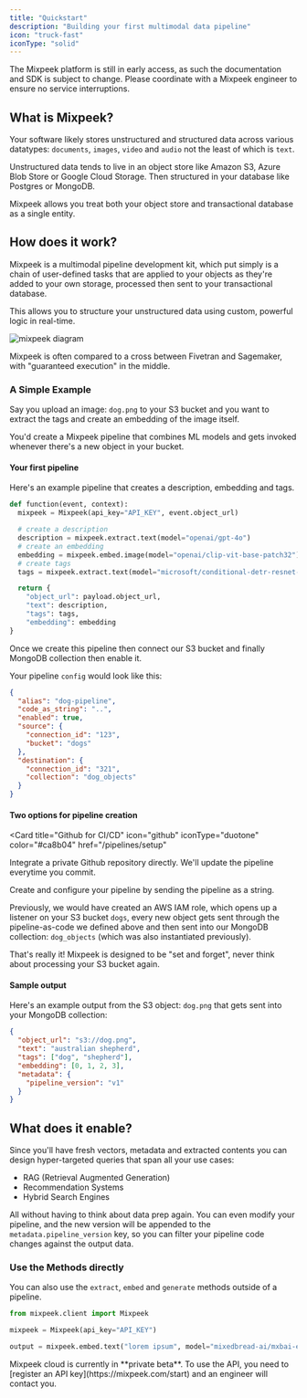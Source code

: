 ```yaml
---
title: "Quickstart"
description: "Building your first multimodal data pipeline"
icon: "truck-fast"
iconType: "solid"
---
```


<Warning>
  The Mixpeek platform is still in early access, as such the documentation and
  SDK is subject to change. Please coordinate with a Mixpeek engineer to ensure
  no service interruptions.
</Warning>

## What is Mixpeek?

Your software likely stores unstructured and structured data across various datatypes: `documents`, `images`, `video` and `audio` not the least of which is `text`.

Unstructured data tends to live in an object store like Amazon S3, Azure Blob Store or Google Cloud Storage. Then structured in your database like Postgres or MongoDB.

Mixpeek allows you treat both your object store and transactional database as a single entity.

## How does it work?

Mixpeek is a multimodal pipeline development kit, which put simply is a chain of user-defined tasks that are applied to your objects as they're added to your own storage, processed then sent to your transactional database.

This allows you to structure your unstructured data using custom, powerful logic in real-time.

![mixpeek diagram](https://learn.mixpeek.com/content/images/2024/05/img.png)

<Note>
  Mixpeek is often compared to a cross between Fivetran and Sagemaker, with
  "guaranteed execution" in the middle.
</Note>

### A Simple Example

Say you upload an image: `dog.png` to your S3 bucket and you want to extract the tags and create an embedding of the image itself.

You'd create a Mixpeek pipeline that combines ML models and gets invoked whenever there's a new object in your bucket.

#### Your first pipeline

Here's an example pipeline that creates a description, embedding and tags.

```python
def function(event, context):
  mixpeek = Mixpeek(api_key="API_KEY", event.object_url)

  # create a description
  description = mixpeek.extract.text(model="openai/gpt-4o")
  # create an embedding
  embedding = mixpeek.embed.image(model="openai/clip-vit-base-patch32")
  # create tags
  tags = mixpeek.extract.text(model="microsoft/conditional-detr-resnet-50")

  return {
    "object_url": payload.object_url,
    "text": description,
    "tags": tags,
    "embedding": embedding
}
```

Once we create this pipeline then connect our S3 bucket and finally MongoDB collection then enable it.

Your pipeline `config` would look like this:

```json
{
  "alias": "dog-pipeline",
  "code_as_string": "..",
  "enabled": true,
  "source": {
    "connection_id": "123",
    "bucket": "dogs"
  },
  "destination": {
    "connection_id": "321",
    "collection": "dog_objects"
  }
}
```

#### Two options for pipeline creation

<CardGroup cols={2}>

<Card 
title="Github for CI/CD" 
icon="github" 
iconType="duotone" 
color="#ca8b04"
href="/pipelines/setup"
>
  Integrate a private Github repository directly. We'll update the pipeline everytime you commit.

</Card>

<Card title="API Post Directly" icon="code" iconType="duotone" color="#ca8b04" href="/pipelines/create">
  Create and configure your pipeline by sending the pipeline as a string.

</Card>
</CardGroup>

Previously, we would have created an AWS IAM role, which opens up a listener on your S3 bucket `dogs`, every new object gets sent through the pipeline-as-code we defined above and then sent into our MongoDB collection: `dog_objects` (which was also instantiated previously).

That's really it! Mixpeek is designed to be "set and forget", never think about processing your S3 bucket again.

#### Sample output

Here's an example output from the S3 object: `dog.png` that gets sent into your MongoDB collection:

```json
{
  "object_url": "s3://dog.png",
  "text": "australian shepherd",
  "tags": ["dog", "shepherd"],
  "embedding": [0, 1, 2, 3],
  "metadata": {
    "pipeline_version": "v1"
  }
}
```

## What does it enable?

Since you'll have fresh vectors, metadata and extracted contents you can design hyper-targeted queries that span all your use cases:

- RAG (Retrieval Augmented Generation)
- Recommendation Systems
- Hybrid Search Engines

All without having to think about data prep again. You can even modify your pipeline, and the new version will be appended to the `metadata.pipeline_version` key, so you can filter your pipeline code changes against the output data.

### Use the Methods directly

You can also use the `extract`, `embed` and `generate` methods outside of a pipeline.

```python
from mixpeek.client import Mixpeek

mixpeek = Mixpeek(api_key="API_KEY")

output = mixpeek.embed.text("lorem ipsum", model="mixedbread-ai/mxbai-embed-large-v1", )
```

<Note>
  Mixpeek cloud is currently in **private beta**. To use the API, you need to
  [register an API key](https://mixpeek.com/start) and an engineer will contact
  you.
</Note>
